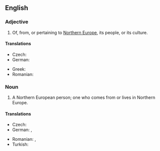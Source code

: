 ==English==

===Adjective===
{{en-adj|head=[[Northern]] [[European]]|-}}

# Of, from, or pertaining to [[Northern Europe]], its people, or its culture.

====Translations====
{{trans-top|Northern European}}
* Czech: {{t+|cs|severoevropský}}
* German: {{t+|de|nordeuropäisch}}
{{trans-mid}}
* Greek: {{t-|el|βορειοευρωπαϊκός|m|tr=voreioevropaïkós|sc=Grek}}
* Romanian: {{t-|ro|nord-european}}
{{trans-bottom}}

===Noun===
{{en-noun|head=[[Northern]] [[European]]}}

# A Northern European person; one who comes from or lives in Northern Europe.

====Translations====
{{trans-top|Northern European person}}
* Czech: {{t-|cs|Severoevropan|m}}
* German: {{t+|de|Nordeuropäer|m}}, {{t+|de|Nordeuropäerin|f}}
{{trans-mid}}
* Romanian: {{t-|ro|nord-european|m}}, {{t-|ro|nord-europeană|f}}
* Turkish: {{t-|tr|Kuzey Avrupalı}}
{{trans-bottom}}